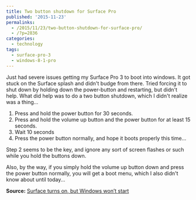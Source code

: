 ```yaml
---
title: Two button shutdown for Surface Pro
published: '2015-11-23'
permalinks:
  - /2015/11/23/two-button-shutdown-for-surface-pro/
  - /?p=2836
categories:
  - technology
tags:
  - surface-pro-3
  - windows-8-1-pro
---
```


Just had severe issues getting my Surface Pro 3 to boot into windows. It got stuck on the Surface splash and didn't budge from there. Tried forcing it to shut down by holding down the power-button and restarting, but didn't help. What did help was to do a two button shutdown, which I didn't realize was a thing...

1. Press and hold the power button for 30 seconds.
1. Press and hold the volume up button and the power button for at least 15 seconds.
1. Wait 10 seconds
1. Press the power button normally, and hope it boots properly this time...

Step 2 seems to be the key, and ignore any sort of screen flashes or such while you hold the buttons down.

Also, by the way, if you simply hold the volume up button down and press the power button normally, you will get a boot menu, which I also didn't know about until today...

**Source:** [Surface turns on, but Windows won’t start](https://www.microsoft.com/surface/en-us/support/warranty-service-and-recovery/surface-wont-turn-on-windows-wont-start?os=windows-8.1-update-1)
